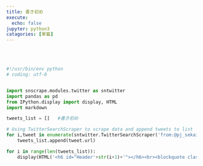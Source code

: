 ```yaml
---
title: 書き初め
execute:
  echo: false
jupyter: python3
catagories: [單篇]
---
```


<br>
<br>

```python


#!/usr/bin/env python
# coding: utf-8


import snscrape.modules.twitter as sntwitter
import pandas as pd
from IPython.display import display, HTML
import markdown

tweets_list = []   #書き初め

# Using TwitterSearchScraper to scrape data and append tweets to list
for i,tweet in enumerate(sntwitter.TwitterSearchScraper('from:@pj_sekai 書き初め').get_items()):
    tweets_list.append(tweet.url)

for i in range(len(tweets_list)):
    display(HTML('<h6 id="Header'+str(i+1)+'"></h6><br><blockquote class="twitter-tweet" style="height:50px"><a href="'+tweets_list[i]+'"></a></blockquote> <script async src="https://platform.twitter.com/widgets.js" charset="utf-8"></script>'))

```
